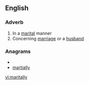 ==English==

===Adverb===
{{en-adv}}

# In a [[marital]] manner
# Concerning [[marriage]] or a [[husband]]

===Anagrams===
* {{alphagram|aaillmrty}}
* [[martially#English|martially]]

[[vi:maritally]]